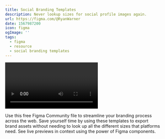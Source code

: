 ```yaml
---
title: Social Branding Templates
description: Never lookup sizes for social profile images again.
url: https://figma.com/@RyanWarner
date: 1567987200
icon: figma
ogImage: ''
tags:
  - figma
  - resource
  - social branding templates
---
```



<Video
  url='https://www.youtube.com/watch?v=k9WbGAMbDRE'
/>

Use this free Figma Community file to streamline your branding process across the web. Save yourself time by using these templates to export brand assets without needing to look up all the different sizes that platforms need. See live previews in context using the power of Figma components.
